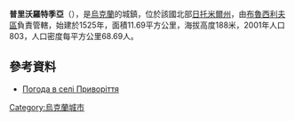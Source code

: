 {{coord|50|18|7|N|29|21|33|E|scale:30000|display=title}}

'''普里沃羅特季亞'''（{{lang-uk|Привороття}}），是[[烏克蘭|烏克蘭]]的城鎮，位於該國北部[[日托米爾州|日托米爾州]]，由[[布魯西利夫區|布魯西利夫區]]負責管轄，始建於1525年，面積11.69平方公里，海拔高度188米，2001年人口803，人口密度每平方公里68.69人。

==參考資料== 
* [http://weather.in.ua/ua/zhitomirskaja/21560 Погода в селі Приворіття] {{Wayback|url=http://weather.in.ua/ua/zhitomirskaja/21560 |date=20170628044411 }}

{{Ukraine-geo-stub}}
[[Category:烏克蘭城市|Category:烏克蘭城市]]